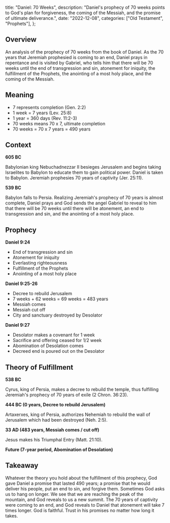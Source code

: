  title: "Daniel: 70 Weeks",
  description: "Daniel's prophecy of 70 weeks points to God's plan for forgiveness, the coming of the Messiah, and the promise of ultimate deliverance.",
  date: "2022-12-08",
  categories: ["Old Testament", "Prophets"],
};

## Overview

An analysis of the prophecy of 70 weeks from the book of Daniel. As the 70 years that Jeremiah prophesied is coming to an end, Daniel prays in repentance and is visited by Gabriel, who tells him that there will be 70 weeks until the end of transgression and sin, atonement for iniquity, the fulfillment of the Prophets, the anointing of a most holy place, and the coming of the Messiah.

## Meaning

- 7 represents completion (Gen. 2:2)
- 1 week = 7 years (Lev. 25:8)
- 1 year = 360 days (Rev. 11:2-3)
- 70 weeks means 70 x 7, ultimate completion
- 70 weeks = 70 x 7 years = 490 years

## Context

**605 BC**

Babylonian king Nebuchadnezzar II besieges Jerusalem and begins taking Israelites to Babylon to educate them to gain political power. Daniel is taken to Babylon. Jeremiah prophesies 70 years of captivity (Jer. 25:11).

**539 BC**

Babylon falls to Persia. Realizing Jeremiah's prophecy of 70 years is almost complete, Daniel prays and God sends the angel Gabriel to reveal to him that there will be 70 weeks until there will be atonement, an end to transgression and sin, and the anointing of a most holy place.

## Prophecy

**Daniel 9:24**

- End of transgression and sin
- Atonement for iniquity
- Everlasting righteousness
- Fulfillment of the Prophets
- Anointing of a most holy place

**Daniel 9:25-26**

- Decree to rebuild Jerusalem
- 7 weeks + 62 weeks = 69 weeks = 483 years
- Messiah comes
- Messiah cut off
- City and sanctuary destroyed by Desolator

**Daniel 9:27**

- Desolator makes a covenant for 1 week
- Sacrifice and offering ceased for 1/2 week
- Abomination of Desolation comes
- Decreed end is poured out on the Desolator

## Theory of Fulfillment

**538 BC**

Cyrus, king of Persia, makes a decree to rebuild the temple, thus fulfilling Jeremiah's prophecy of 70 years of exile (2 Chron. 36:23).

**444 BC (0 years, Decree to rebuild Jerusalem)**

Artaxerxes, king of Persia, authorizes Nehemiah to rebuild the wall of Jerusalem which had been destroyed (Neh. 2:5).

**33 AD (483 years, Messiah comes / cut off)**

Jesus makes his Triumphal Entry (Matt. 21:10).

**Future (7-year period, Abomination of Desolation)**

## Takeaway

Whatever the theory you hold about the fulfillment of this prophecy, God gave Daniel a promise that lasted 490 years; a promise that he would deliver his people, put an end to sin, and forgive them. Sometimes God asks us to hang on longer. We see that we are reaching the peak of the mountain, and God reveals to us a new summit. The 70 years of captivity were coming to an end, and God reveals to Daniel that atonement will take 7 times longer. God is faithful. Trust in his promises no matter how long it takes.
